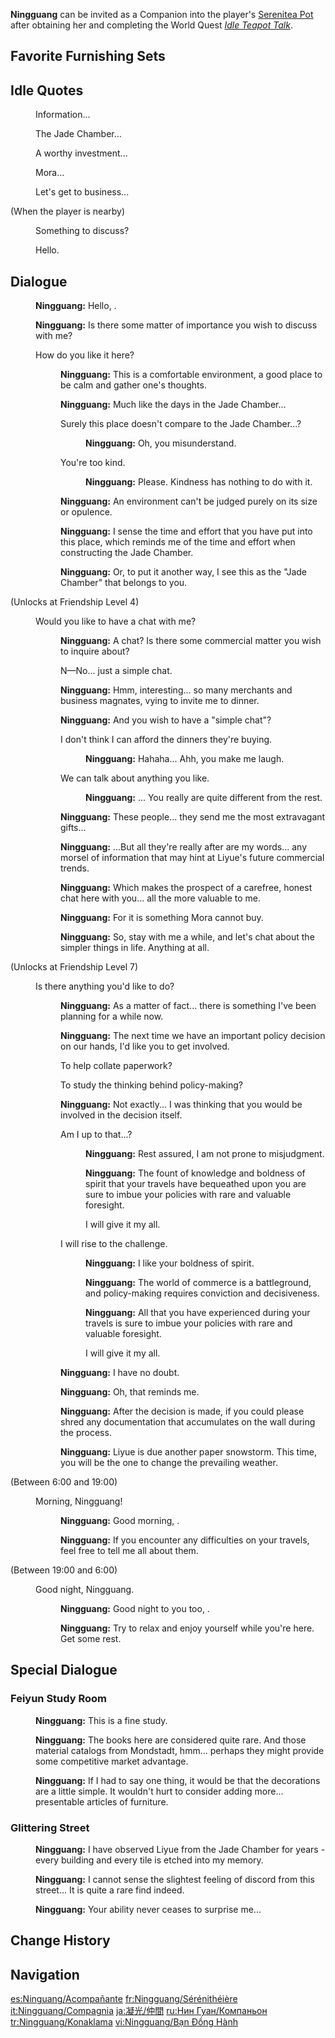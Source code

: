{{CharacterTabs}}
{{Furnishing Infobox
|title          = Ningguang
|id             = 368116
|image          = Character Ningguang Thumb.png
|category       = Companion
|subcategory    = Companion
|quality        = 4
|adeptal_energy = 300
|load           = 1200
|description    = Character In-Residence
}}
'''Ningguang''' can be invited as a Companion into the player's [[Serenitea Pot]] after obtaining her and completing the World Quest ''[[Idle Teapot Talk]]''.

==Favorite Furnishing Sets==
{{HousingCompanion|favorite}}
{{Companion Favor Table}}

==Idle Quotes==
{{Dialogue Start}}
: {{DIcon|Idle}} Information...
: {{DIcon|Idle}} The Jade Chamber...
: {{DIcon|Idle}} A worthy investment...
: {{DIcon|Idle}} Mora...
: {{DIcon|Idle}} Let's get to business...

;(When the player is nearby)
: {{DIcon|Idle}} Something to discuss?
: {{DIcon|Idle}} Hello.
{{Dialogue End}}

==Dialogue==
{{Dialogue Start}}
:{{A|vo ningguang mimitomo hello 01.ogg}} '''Ningguang:''' Hello, {{Traveler}}.
:{{A|vo ningguang mimitomo hello 02.ogg}} '''Ningguang:''' Is there some matter of importance you wish to discuss with me?
:{{DIcon}} How do you like it here?
::{{A|vo ningguang mimitomo friendship1 01.ogg}} '''Ningguang:''' This is a comfortable environment, a good place to be calm and gather one's thoughts.
::{{A|vo ningguang mimitomo friendship1 02.ogg}} '''Ningguang:''' Much like the days in the Jade Chamber...
::{{DIcon}} Surely this place doesn't compare to the Jade Chamber...?
:::{{A|vo ningguang mimitomo friendship1 03a.ogg}} '''Ningguang:''' Oh, you misunderstand.
::{{DIcon}} You're too kind.
:::{{A|vo ningguang mimitomo friendship1 03b.ogg}} '''Ningguang:''' Please. Kindness has nothing to do with it.
::{{A|vo ningguang mimitomo friendship1 04.ogg}} '''Ningguang:''' An environment can't be judged purely on its size or opulence.
::{{A|vo ningguang mimitomo friendship1 05.ogg}} '''Ningguang:''' I sense the time and effort that you have put into this place, which reminds me of the time and effort when constructing the Jade Chamber.
::{{A|vo ningguang mimitomo friendship1 06.ogg}} '''Ningguang:''' Or, to put it another way, I see this as the "Jade Chamber" that belongs to you.
;(Unlocks at Friendship Level 4)
:{{DIcon}} Would you like to have a chat with me?
::{{A|vo ningguang mimitomo friendship2 01.ogg}} '''Ningguang:''' A chat? Is there some commercial matter you wish to inquire about?
::{{DIcon}} N&mdash;No... just a simple chat.
::{{A|vo ningguang mimitomo friendship2 02.ogg}} '''Ningguang:''' Hmm, interesting... so many merchants and business magnates, vying to invite me to dinner.
::{{A|vo ningguang mimitomo friendship2 03.ogg}} '''Ningguang:''' And you wish to have a "simple chat"?
::{{DIcon}} I don't think I can afford the dinners they're buying.
:::{{A|vo ningguang mimitomo friendship2 04a.ogg}} '''Ningguang:''' Hahaha... Ahh, you make me laugh.
::{{DIcon}} We can talk about anything you like.
:::{{A|vo ningguang mimitomo friendship2 04b.ogg}} '''Ningguang:''' ... You really are quite different from the rest.
::{{A|vo ningguang mimitomo friendship2 05.ogg}} '''Ningguang:''' These people... they send me the most extravagant gifts...
::{{A|vo ningguang mimitomo friendship2 06.ogg}} '''Ningguang:''' ...But all they're really after are my words... any morsel of information that may hint at Liyue's future commercial trends.
::{{A|vo ningguang mimitomo friendship2 07.ogg}} '''Ningguang:''' Which makes the prospect of a carefree, honest chat here with you... all the more valuable to me.
::{{A|vo ningguang mimitomo friendship2 08.ogg}} '''Ningguang:''' For it is something Mora cannot buy.
::{{A|vo ningguang mimitomo friendship2 09.ogg}} '''Ningguang:''' So, stay with me a while, and let's chat about the simpler things in life. Anything at all.
;(Unlocks at Friendship Level 7)
:{{DIcon}} Is there anything you'd like to do?
::{{A|vo ningguang mimitomo friendship3 01.ogg}} '''Ningguang:''' As a matter of fact... there is something I've been planning for a while now.
::{{A|vo ningguang mimitomo friendship3 02.ogg}} '''Ningguang:''' The next time we have an important policy decision on our hands, I'd like you to get involved.
::{{DIcon}} To help collate paperwork?
::{{DIcon}} To study the thinking behind policy-making?
::{{A|vo ningguang mimitomo friendship3 03.ogg}} '''Ningguang:''' Not exactly... I was thinking that you would be involved in the decision itself.
::{{DIcon}} Am I up to that...?
:::{{A|vo ningguang mimitomo friendship3 04a 1.ogg}} '''Ningguang:''' Rest assured, I am not prone to misjudgment.
:::{{A|vo ningguang mimitomo friendship3 04a 2.ogg}} '''Ningguang:''' The fount of knowledge and boldness of spirit that your travels have bequeathed upon you are sure to imbue your policies with rare and valuable foresight.
:::{{DIcon}} I will give it my all.
::{{DIcon}} I will rise to the challenge.
:::{{A|vo ningguang mimitomo friendship3 04b 1.ogg}} '''Ningguang:''' I like your boldness of spirit.
:::{{A|vo ningguang mimitomo friendship3 04b 2.ogg}} '''Ningguang:''' The world of commerce is a battleground, and policy-making requires conviction and decisiveness.
:::{{A|vo ningguang mimitomo friendship3 04b 3.ogg}} '''Ningguang:''' All that you have experienced during your travels is sure to imbue your policies with rare and valuable foresight.
:::{{DIcon}} I will give it my all.
::{{A|vo ningguang mimitomo friendship3 05.ogg}} '''Ningguang:''' I have no doubt.
::{{A|vo ningguang mimitomo friendship3 06.ogg}} '''Ningguang:''' Oh, that reminds me.
::{{A|vo ningguang mimitomo friendship3 07.ogg}} '''Ningguang:''' After the decision is made, if you could please shred any documentation that accumulates on the wall during the process.
::{{A|vo ningguang mimitomo friendship3 08.ogg}} '''Ningguang:''' Liyue is due another paper snowstorm. This time, you will be the one to change the prevailing weather.
;<nowiki>(Between 6:00 and 19:00)</nowiki>
:{{DIcon}} Morning, Ningguang!
::{{A|vo ningguang mimitomo morning 01.ogg}} '''Ningguang:''' Good morning, {{Traveler}}.
::{{A|vo ningguang mimitomo morning 02.ogg}} '''Ningguang:''' If you encounter any difficulties on your travels, feel free to tell me all about them.
;<nowiki>(Between 19:00 and 6:00)</nowiki>
:{{DIcon}} Good night, Ningguang.
::{{A|vo ningguang mimitomo night 01.ogg}} '''Ningguang:''' Good night to you too, {{Traveler}}.
::{{A|vo ningguang mimitomo night 02.ogg}} '''Ningguang:''' Try to relax and enjoy yourself while you're here. Get some rest.
{{Dialogue End}}

==Special Dialogue==
{{HousingCompanion|special}}

===Feiyun Study Room===
{{Dialogue Start}}
:{{A|vo mimitomo ly ningguang study 01.ogg}} '''Ningguang:''' This is a fine study.
:{{A|vo mimitomo ly ningguang study 02.ogg}} '''Ningguang:''' The books here are considered quite rare. And those material catalogs from Mondstadt, hmm... perhaps they might provide some competitive market advantage.
:{{A|vo mimitomo ly ningguang study 03.ogg}} '''Ningguang:''' If I had to say one thing, it would be that the decorations are a little simple. It wouldn't hurt to consider adding more... presentable articles of furniture.
{{Dialogue End}}

===Glittering Street===
{{Dialogue Start}}
:{{A|vo mimitomo ly ningguang store 01.ogg}} '''Ningguang:''' I have observed Liyue from the Jade Chamber for years - every building and every tile is etched into my memory.
:{{A|vo mimitomo ly ningguang store 02.ogg}} '''Ningguang:''' I cannot sense the slightest feeling of discord from this street... It is quite a rare find indeed.
:{{A|vo mimitomo ly ningguang store 03.ogg}} '''Ningguang:''' Your ability never ceases to surprise me...
{{Dialogue End}}

==Change History==
{{Change History|1.6}}

==Navigation==
{{Furnishing Navbox/Living|Companion}}

[[es:Ninguang/Acompañante]]
[[fr:Ningguang/Sérénithéière]]
[[it:Ningguang/Compagnia]]
[[ja:凝光/仲間]]
[[ru:Нин Гуан/Компаньон]]
[[tr:Ningguang/Konaklama]]
[[vi:Ningguang/Bạn Đồng Hành]]